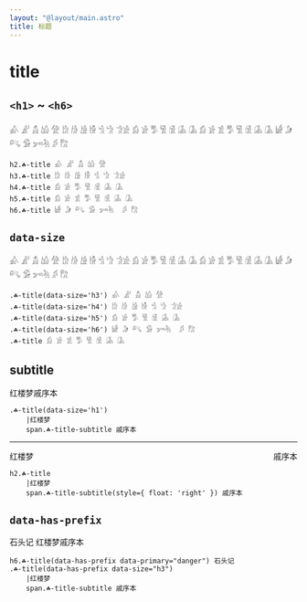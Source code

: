 ```yaml
---
layout: "@layout/main.astro"
title: 标题
---
```




# title

## `<h1>` ~ `<h6>`

<Scape class="☘-title" tag='h2'>𓀉 𓀊 𓀋 𓀌 𓀍</Scape>
<Scape class="☘-title" tag='h3'>𓀘 𓀙 𓀚 𓀛 𓀜 𓀝 𓀞𓀀</Scape>
<Scape class="☘-title" tag='h4'>𓀁 𓀂 𓀄 𓀅 𓀆 𓀇 𓀈</Scape>
<Scape class="☘-title" tag='h5'>𓀁 𓀂 𓀃 𓀄 𓀅 𓀆 𓀇 𓀈</Scape>
<Scape class="☘-title" tag='h6'>𓀎 𓀏 𓀐 𓀑 𓀒𓀓  𓀖 𓀗</Scape>

```pug
h2.☘-title 𓀉 𓀊 𓀋 𓀌 𓀍
h3.☘-title 𓀘 𓀙 𓀚 𓀛 𓀜 𓀝 𓀞𓀀
h4.☘-title 𓀁 𓀂 𓀄 𓀅 𓀆 𓀇 𓀈
h5.☘-title 𓀁 𓀂 𓀃 𓀄 𓀅 𓀆 𓀇 𓀈
h6.☘-title 𓀎 𓀏 𓀐 𓀑 𓀒𓀓  𓀖 𓀗
```

## `data-size`

<Scape class="☘-title" data-size='h3'>𓀉 𓀊 𓀋 𓀌 𓀍</Scape>
<Scape class="☘-title" data-size='h4'>𓀘 𓀙 𓀚 𓀛 𓀜 𓀝 𓀞𓀀</Scape>
<Scape class="☘-title" data-size='h5'>𓀁 𓀂 𓀄 𓀅 𓀆 𓀇 𓀈</Scape>
<Scape class="☘-title" data-size='h6'>𓀁 𓀂 𓀃 𓀄 𓀅 𓀆 𓀇 𓀈</Scape>
<Scape>𓀎 𓀏 𓀐 𓀑 𓀒𓀓  𓀖 𓀗</Scape>

```pug
.☘-title(data-size='h3') 𓀉 𓀊 𓀋 𓀌 𓀍
.☘-title(data-size='h4') 𓀘 𓀙 𓀚 𓀛 𓀜 𓀝 𓀞𓀀
.☘-title(data-size='h5') 𓀁 𓀂 𓀄 𓀅 𓀆 𓀇 𓀈
.☘-title(data-size='h6') 𓀎 𓀏 𓀐 𓀑 𓀒𓀓  𓀖 𓀗
.☘-title 𓀁 𓀂 𓀃 𓀄 𓀅 𓀆 𓀇 𓀈
```

## subtitle

<Scape class="☘-title" data-size='h1'>红楼梦<Scape tag="span" class="☘-title-subtitle">戚序本</Scape></Scape>

```pug
.☘-title(data-size='h1')
    |红楼梦
    span.☘-title-subtitle 戚序本
```

***

<Scape class="☘-title" tag='h2'>红楼梦<Scape tag="span" class="☘-title-subtitle" style="float:right">戚序本</Scape></Scape>

```pug
h2.☘-title
    |红楼梦
    span.☘-title-subtitle(style={ float: 'right' }) 戚序本
```

## `data-has-prefix`

<Scape class="☘-title" tag='h6' data-has-prefix data-primary="danger">石头记</Scape>
<Scape class="☘-title" data-size='h3' sub='戚序本' data-has-prefix>红楼梦<Scape tag="span" class="☘-title-subtitle">戚序本</Scape></Scape>

```pug
h6.☘-title(data-has-prefix data-primary="danger") 石头记
.☘-title(data-has-prefix data-size="h3")
    |红楼梦
    span.☘-title-subtitle 戚序本
```